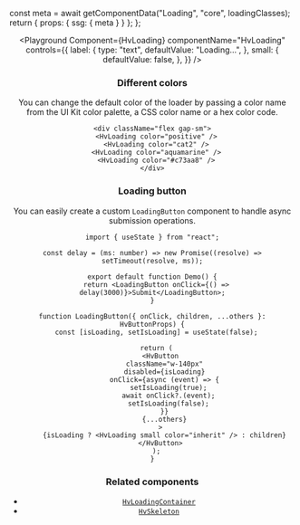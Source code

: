 


  const meta = await getComponentData("Loading", "core", loadingClasses);
  return { props: { ssg: { meta } } };
};

<Header />

<Playground
  Component={HvLoading}
  componentName="HvLoading"
  controls={{
    label: {
      type: "text",
      defaultValue: "Loading...",
    },
    small: {
      defaultValue: false,
    },
  }}
/>

### Different colors

You can change the default color of the loader by passing a color name from the UI Kit color palette, a CSS color name or a hex color code.

```tsx live
<div className="flex gap-sm">
  <HvLoading color="positive" />
  <HvLoading color="cat2" />
  <HvLoading color="aquamarine" />
  <HvLoading color="#c73aa8" />
</div>
```

### Loading button

You can easily create a custom `LoadingButton` component to handle async submission operations.

```tsx live
import { useState } from "react";

const delay = (ms: number) => new Promise((resolve) => setTimeout(resolve, ms));

export default function Demo() {
  return <LoadingButton onClick={() => delay(3000)}>Submit</LoadingButton>;
}

function LoadingButton({ onClick, children, ...others }: HvButtonProps) {
  const [isLoading, setIsLoading] = useState(false);

  return (
    <HvButton
      className="w-140px"
      disabled={isLoading}
      onClick={async (event) => {
        setIsLoading(true);
        await onClick?.(event);
        setIsLoading(false);
      }}
      {...others}
    >
      {isLoading ? <HvLoading small color="inherit" /> : children}
    </HvButton>
  );
}
```

### Related components

- [`HvLoadingContainer`](/components/loading-container)
- [`HvSkeleton`](/components/skeleton)

